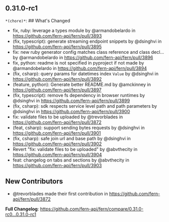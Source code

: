 ## 0.31.0-rc1
`*(chore)*`: ## What's Changed
* fix, ruby: leverage a types module by @armandobelardo in https://github.com/fern-api/fern/pull/3893
* (fix, typescript): generate streaming endpoint snippets by @dsinghvi in https://github.com/fern-api/fern/pull/3895
* fix: new ruby generator config matches class reference and class decl… by @armandobelardo in https://github.com/fern-api/fern/pull/3896
* fix, python: readme is not specified in pyproject if not made by @armandobelardo in https://github.com/fern-api/fern/pull/3894
* (fix, csharp): query params for datetimes index `Value` by @dsinghvi in https://github.com/fern-api/fern/pull/3892
* (feature, python): Generate better README.md by @amckinney in https://github.com/fern-api/fern/pull/3897
* (fix, typescript): remove fs dependency in browser runtimes by @dsinghvi in https://github.com/fern-api/fern/pull/3899
* (fix, csharp): sdk respects service level path and path parameters by @dsinghvi in https://github.com/fern-api/fern/pull/3900
* fix: validate files to be uploaded by @trevorblades in https://github.com/fern-api/fern/pull/3872
* (feat, csharp): support sending bytes requests by @dsinghvi in https://github.com/fern-api/fern/pull/3901
* (fix, csharp): safe join url and base path by @dsinghvi in https://github.com/fern-api/fern/pull/3902
* Revert "fix: validate files to be uploaded" by @abvthecity in https://github.com/fern-api/fern/pull/3904
* feat: changelog on tabs and sections by @abvthecity in https://github.com/fern-api/fern/pull/3903

## New Contributors
* @trevorblades made their first contribution in https://github.com/fern-api/fern/pull/3872

**Full Changelog**: https://github.com/fern-api/fern/compare/0.31.0-rc0...0.31.0-rc1


